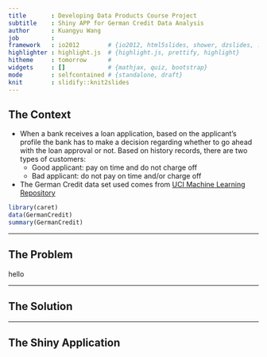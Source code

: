 ```yaml
---
title       : Developing Data Products Course Project
subtitle    : Shiny APP for German Credit Data Analysis
author      : Kuangyu Wang
job         : 
framework   : io2012        # {io2012, html5slides, shower, dzslides, ...}
highlighter : highlight.js  # {highlight.js, prettify, highlight}
hitheme     : tomorrow      # 
widgets     : []            # {mathjax, quiz, bootstrap}
mode        : selfcontained # {standalone, draft}
knit        : slidify::knit2slides
---
```


## The Context

* When a bank receives a loan application, based on the applicant’s profile the bank has to make a decision regarding whether to go ahead with the loan approval or not. Based on history records, there are two types of customers:
    + Good applicant: pay on time and do not charge off
    + Bad applicant: do not pay on time and/or charge off
* The German Credit data set used comes from [UCI Machine Learning Repository](https://archive.ics.uci.edu/ml/machine-learning-databases/statlog/german/)

```r
library(caret)
data(GermanCredit)
summary(GermanCredit)
```

---

## The Problem

hello

---

## The Solution



---

## The Shiny Application
